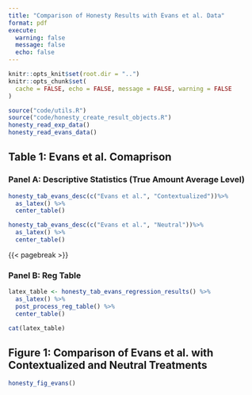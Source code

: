 ```yaml
---
title: "Comparison of Honesty Results with Evans et al. Data"
format: pdf  
execute: 
  warning: false
  message: false
  echo: false
---
```


```r
knitr::opts_knit$set(root.dir = "..")
knitr::opts_chunk$set(
  cache = FALSE, echo = FALSE, message = FALSE, warning = FALSE
)
```


```r
source("code/utils.R")
source("code/honesty_create_result_objects.R")
honesty_read_exp_data()
honesty_read_evans_data()
```

## Table 1: Evans et al. Comaprison

### Panel A: Descriptive Statistics (True Amount Average Level)

```r
honesty_tab_evans_desc(c("Evans et al.", "Contextualized"))%>%
  as_latex() %>%
  center_table()
```

```r
honesty_tab_evans_desc(c("Evans et al.", "Neutral"))%>%
  as_latex() %>%
  center_table()
```


{{< pagebreak >}}

### Panel B: Reg Table

```r
latex_table <- honesty_tab_evans_regression_results() %>%
  as_latex() %>%
  post_process_reg_table() %>%
  center_table()

cat(latex_table)
```


## Figure 1: Comparison of Evans et al. with Contextualized and Neutral Treatments

```r
honesty_fig_evans()
```



